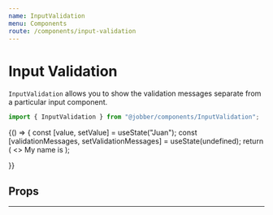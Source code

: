 ```yaml
---
name: InputValidation
menu: Components
route: /components/input-validation
---
```



# Input Validation

<ComponentStatus stage="ready" responsive="yes" accessible="yes" />

`InputValidation` allows you to show the validation messages separate from a
particular input component.

```ts
import { InputValidation } from "@jobber/components/InputValidation";
```

<Playground>
  {() => {
    const [value, setValue] = useState("Juan");
    const [validationMessages, setValidationMessages] = useState(undefined);
    return (
      <>
        <InputValidation messages={validationMessages} />
        <Text>
          My name is
          <InputText
            validations={[
              {
                shouldShow: value !== "Jeff",
                message: "Have you considered a better name, like Jeff?",
                status: "error",
              },
            ]}
            onValidation={setValidationMessages}
            name="myName"
            value={value}
            size="small"
            inline={true}
            onChange={setValue}
            align="center"
            maxLength={4}
          />
        </Text>
      </>
    );

}}

</Playground>

## Props

<Props of={InputValidation} />

---
